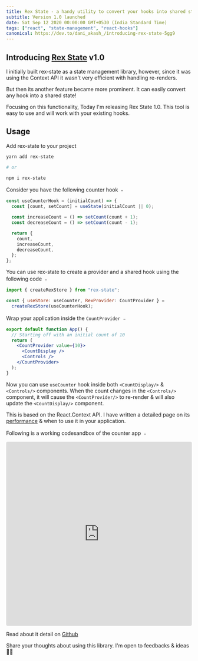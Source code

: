 ```yaml
---
title: Rex State - a handy utility to convert your hooks into shared states
subtitle: Version 1.0 launched
date: Sat Sep 12 2020 00:00:00 GMT+0530 (India Standard Time)
tags: ["react", "state-management", "react-hooks"]
canonical: https://dev.to/dani_akash_/introducing-rex-state-5gg9
---
```


## Introducing [Rex State](https://github.com/react-native-toolkit/rex-state) v1.0

I initially built rex-state as a state management library, however, since it was using the Context API it wasn't very efficient with handling re-renders.

But then its another feature became more prominent. It can easily convert any hook into a shared state!

Focusing on this functionality, Today I'm releasing Rex State 1.0. This tool is easy to use and will work with your existing hooks.

## Usage

Add rex-state to your project

```sh
yarn add rex-state

# or

npm i rex-state
```

Consider you have the following counter hook ﹣

```jsx
const useCounterHook = (initialCount) => {
  const [count, setCount] = useState(initialCount || 0);

  const increaseCount = () => setCount(count + 1);
  const decreaseCount = () => setCount(count - 1);

  return {
    count,
    increaseCount,
    decreaseCount,
  };
};
```

You can use rex-state to create a provider and a shared hook using the following code ﹣

```jsx
import { createRexStore } from "rex-state";

const { useStore: useCounter, RexProvider: CountProvider } =
  createRexStore(useCounterHook);
```

Wrap your application inside the `CountProvider` ﹣

```jsx
export default function App() {
  // Starting off with an initial count of 10
  return (
    <CountProvider value={10}>
      <CountDisplay />
      <Controls />
    </CountProvider>
  );
}
```

Now you can use `useCounter` hook inside both `<CountDisplay/>` & `<Controls/>` components. When the count changes in the `<Controls/>` component, it will cause the `<CountProvider/>` to re-render & will also update the `<CountDisplay/>` component.

This is based on the React.Context API. I have written a detailed page on its [performance](https://rex-state.netlify.app/?path=/story/intro-performance--page) & when to use it in your application.

Following is a working codesandbox of the counter app ﹣

<iframe
  src="https://codesandbox.io/embed/2m4zy?view=editor+%2B+preview&module=%2Fsrc%2FApp.js&hidenavigation=1&expanddevtools=1"
  style="width:100%; height: 500px; border:0; border-radius: 4px; overflow:hidden;"
  title="rex-counter"
  allow="accelerometer; ambient-light-sensor; camera; encrypted-media; geolocation; gyroscope; hid; microphone; midi; payment; usb; vr; xr-spatial-tracking"
  sandbox="allow-forms allow-modals allow-popups allow-presentation allow-same-origin allow-scripts"
></iframe>

Read about it detail on [Github](https://github.com/react-native-toolkit/rex-state)

Share your thoughts about using this library. I'm open to feedbacks & ideas ✌🏽
